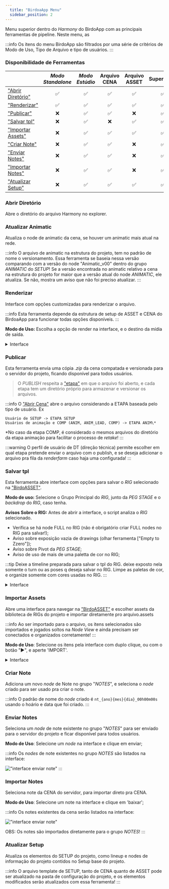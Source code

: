 ```yaml
---
  title: "BirdoaApp Menu"
  sidebar_position: 2
---
```


Menu superior dentro do _Harmony_ do BirdoApp com as principais ferramentas de pipeline. Neste menu, as

:::info
   Os itens do menu BirdoApp são filtrados por uma série de critérios de Modo de Uso, Tipo de Arquivo e tipo de usuários.
:::

### Disponibilidade de Ferramentas
| | _Modo Standalone_ | _Modo Estúdio_ | Arquivo CENA | Arquivo ASSET | Supervisão | Usuário Padrão |
|-|:-:|:-:|:-:|:-:|:-:|:-:|
| ["Abrir Diretório"](#abrir-diretório) | :white_check_mark: | :white_check_mark: | :white_check_mark: | :white_check_mark: | :white_check_mark: | :white_check_mark: |
| ["Renderizar"](#renderizar) | :white_check_mark: | :white_check_mark: | :white_check_mark: | :white_check_mark: | :white_check_mark: | :white_check_mark: |
| ["Publicar"](#abrir-diretório) | :x: | :white_check_mark: | :white_check_mark: | :x: | :white_check_mark: | :white_check_mark: |
| ["Salvar tpl"](#salvar-tpl) | :x: | :white_check_mark: | :x: | :white_check_mark: | :white_check_mark: | :white_check_mark: |
| ["Importar Assets"](#importar-assets) | :x: | :white_check_mark: | :white_check_mark: | :white_check_mark: | :white_check_mark: | :white_check_mark: |
| ["Criar Note"](#criar-note) | :x: | :white_check_mark: | :white_check_mark: | :x: | :white_check_mark: | :x: |
| ["Enviar Notes"](#enviar-notes) | :x: | :white_check_mark: | :white_check_mark: | :x: | :white_check_mark: | :x: |
| ["Importar Notes"](#importar-notes) | :x: | :white_check_mark: | :white_check_mark: | :x: | :white_check_mark: | :white_check_mark: |
| ["Atualizar Setup"](#atualizar-setup) | :x: | :white_check_mark: | :white_check_mark: | :white_check_mark: | :white_check_mark: | :white_check_mark: |


### Abrir Diretório
Abre o diretório do arquivo Harmony no explorer.


### Atualizar Animatic
Atualiza o node de animatic da cena, se houver um animatic mais atual na rede.

:::info
   O arquivo de animatic na estrutura do projeto, tem no padrão de nome o versionamento. Essa ferramenta se baseia nessa versão comparando com a versão do node "Animatic_v00" dentro do grupo _ANIMATIC_ do _SETUP_!
   Se a versão encontrada no animatic relativo a cena na estrutura do projeto for maior que a versão atual do node _ANIMATIC_, ele atualiza. Se não, mostra um aviso que não foi preciso atualizar.
:::


### Renderizar
Interface com opções customizadas para renderizar o arquivo.

:::info
   Esta ferramenta depende da estrutura de setup de ASSET e CENA do BirdoaApp para funcionar todas opções disponíveis.
:::

**Modo de Uso:** Escolha a opção de render na interface, e o destino da mídia de saída.

<details>
  <summary>Interface</summary>

  !["save tpl interface"](./renderizar-interface.png)
  - `Opções Extras de Camadas do Setup`: Marque as camadas de SETUP que pretende habilitar ou desabilitar na saída final;
  1.1 `LineUp`: Referencia de lineup do SETUP;
  1.2 `ColorCard`: Cor de fundo do SETUP;
  1.3 `Referências`: Camada com referências do SETUP;
  - `Saída`: Define tipo de saída de mídia:
  1.1 `Imagens`: define como sequência de imagens (habilita a opção para escolher formato de imagem);
  1.2 `GIF`: define saída como GIF animado. (Habilita opção de frame rate);
  1.3 `Vídeo`: define saída como vídeo no formato `.mov`;
  `Start - End`: define intervalo de frames do arquivo para exportar \*
  `Folder`: escolha o destino das mídias;
  `Nome Arquivo`: define nome de saída do arquivo (sem formato)
  `Render Display`: Define o _display_ do arquivo para renderizar;

  \*Para a opção `GIF`, esta opção de intervalo de frames não funciona corretamente nesta versão do BirdoaApp!

  :::tip
    Use a pasta 'frames' no folder do arquivo para organizar suas mídias!
  :::
</details>


### Publicar
Esta ferramenta envia uma cópia _.zip_ da cena compatada e versionada para o servidor do projeto, ficando disponível para todos usuários.

> O _PUBLISH_ respeita a ["etapa"](../../terminologia.md#etapa) em que o arquivo foi aberto, e cada etapa tem um diretório próprio para armazenar e versionar os arquivos.

:::info
   O ["Abrir Cena"](../principais/abrir-cena.md) abre o arquivo considerando a ETAPA baseada pelo tipo de usuário. Ex
   ```
   Usuário de SETUP -> ETAPA SETUP
   Usuários de animação e COMP (ANIM, ANIM_LEAD, COMP) -> ETAPA ANIM\*
   ```
   \*No caso da etapa COMP, é considerado o mesmos arquivos do diretório da etapa animação para facilitar o processo de _retake_!
:::

:::warning
   O perfil de usuário de DT (direção técnica) permite escolher em qual etapa pretende enviar o arquivo com o publish, e se deseja adicionar o arquivo pra fila da _renderfarm_ caso haja uma configurada!
:::

### Salvar tpl
Esta ferramenta abre interface com opções para salvar o _RIG_ selecionado na ["BirdoASSET"](../../bibliotecas/birdo-assets.md).
 
**Modo de uso:** Selecione o Grupo Principal do _RIG_, junto da _PEG_ _STAGE_ e o _backdrop_ do _RIG_, caso tenha.

**Avisos Sobre o RIG:** Antes de abrir a interface, o script analiza o _RIG_ selecionado.
- Verifica se há node FULL no RIG (não é obrigatório criar FULL nodes no RIG para salvar!);
- Aviso sobre exposição vazia de drawings (olhar ferramenta ["Empty to Zzero"]);
- Aviso sobre Pivot da _PEG_ _STAGE_; 
- Aviso de uso de mais de uma paletta de cor no RIG;

:::tip
   Deixe a timeline preparada para salvar o tpl do RIG. deixe exposto nela somente o turn ou as poses q deseja salvar no RIG. Limpe as paletas de cor, e organize somente com cores usadas no RIG.
:::

<details>
  <summary>Interface</summary>

  !["save tpl interface"](./save-tpl.png)
  - `prefixo`: Define o número de prefixo do ASSET*
  - `nome`: Define o nome do ASSET*
  - `ASSET Info`: mostra o nome completo do ASSET e informações avançadas (esta versão do BirdoApp não utuliza
  \*por padrão, o script reconhece o nome de ASSET no nome do arquivo aberto, e já inicia a interface com os valores do nome nestes campos!

  :::tip
    Deixe o mouse parado em cima do item para ver mais informações e um preview da animação caso seja item de banco de animação.
  :::
</details>


### Importar Assets
Abre uma interface para navegar na ["BirdoASSET"](../../bibliotecas/birdo-assets.md) e escolher assets da biblioteca de RIGs do projeto e importar diretamente pro arquivo.assets

:::info
   Ao ser importado para o arquivo, os itens selecionados são importados e jogados soltos na _Node View_ e ainda precisam ser conectados e organizados corretamente!
:::

**Modo de Uso**: Selecione os itens pela interface com duplo clique, ou com o botão "►", e aperte 'IMPORT'.

<details>
  <summary>Interface</summary>

  !["save tpl interface"](./import-asset-interface.png)
  - `Search`: campo de busca de assets por nome;
  - `Tipos de Assets`: Escolha nesta lista o asset filtrado por ["tipo de asset"](../../bibliotecas/birdo-assets.md#tipos-de-assets);
  - `Assets`: Escolha o sub-item do asset escolhido. Há duas formas de selecionar um item aqui:
  1. `Duplo Clique`: Clique duas vezes em um item para enviar ele para a lista de selecionados;
  2. `Botão "►"`: Selecione um item desta lista e clique no botão "►" para jogar o item para lista de selecionados;
  - `Assets Selecionados`: Aqui, ficam listados os itens selecionados para importar;
  - `Preview`: Mostra um preview do item selecionado;
  - `Clear Cache`: Limpa os arquivos temporários que o script usa para mostrar o preview;

</details>


### Criar Note
Adiciona um novo _node_ de Note no grupo "_NOTES_", e seleciona o _node_ criado para ser usado pra criar o note.

:::info
   O padrão de nome do _node_ criado é `nt_{ano}{mes}{dia}_00h00m00s` usando o hoário e data que foi criado.
:::


### Enviar Notes
Seleciona um _node_ de note existente no grupo "_NOTES_" para ser enviado para o servidor do projeto e ficar disponível para todos usuários.

**Modo de Uso**: Selecione um _node_ na interface e clique em enviar;

:::info
   Os _nodes_ de note existentes no grupo _NOTES_ são listados na interface:

   !["interface enviar note"](./enviar-note.png)
:::


### Importar Notes
Seleciona note da CENA do servidor, para importar direto pra CENA.

**Modo de Uso**: Selecione um note na interface e clique em 'baixar';

:::info
   Os notes existentes da cena serão listados na interface:

   !["interface enviar note"](./importar-note.png)

   OBS: Os notes são importados diretamente para o grupo _NOTES_!
:::


### Atualizar Setup
Atualiza os elementos do SETUP do projeto, como lineup e nodes de informação do projeto contidos no Setup base do projeto.

:::info
   O arquivo template de SETUP, tanto de CENA quanto de ASSET pode ser atualizado na pasta de configuração do projeto, e os elementos modificados serão atualizados com essa ferramenta!
:::
